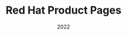 ---
order: 3
title: Red Hat Product Pages
image: /images/red-hat-product-pages/thumbnail.webp
imageAltText: Screen-shot of a hero design on a Red Hat Product Page

date: 2022
keyword1: Design Systems
keyword2: UX Analytics
keyword3: Information Architecture

summary: Creating clarity in Red Hat’s extensive and complex SaaS product portfolio by auditing, standardizing, and intentionally differentiating product pages.

ctaLabel: Read Case Study
---